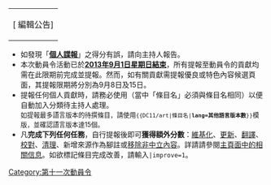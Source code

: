 {| align="right" class="plainlinks"
| [{{fullurl:Template:DC11/bulletin|action=edit}} 編輯公告]
|}
* 如發現「'''[[Wikipedia:動員令/第十一次動員令/個人諜報|個人諜報]]'''」之得分有誤，請向主持人報告。
* 本次動員令活動已於<u>'''2013年9月1日星期日結束'''</u>，所有提報至動員令的貢獻均需在此限期前完成並提報。然而，如有關貢獻需提報優良或特色內容候選頁面，其提報限期將分別為9月8日及15日。
* 提報任何個人貢獻時，請務必使用{{tl|DC11/art|條目名}}（當中「條目名」'''{{color|red|請注意<u>繁簡</u>}}'''必須與條目名相同）以便自動加入分類待主持人處理。<br/><span style="font-size:90%;">如提報最多語言版本的待撰條目，請使用<code><nowiki>{{</nowiki>DC11/art<nowiki>|</nowiki>條目名<nowiki>|</nowiki>'''lang=其他語言版本數'''<nowiki>}}</nowiki></code>模版，並確認語言版本達15個。</span>
* 凡'''完成下列任何任務'''，自行提報後即可'''獲得額外分數'''：[[:Category:需要维基化的页面|維基化]]、[[:Category:待更新条目|更新]]、[[:Category:正在翻譯的條目|翻譯]]、[[:Category:需要校對的頁面|校對]]、[[:Category:需要清理的条目|清理]]、新增來源作為腳註或[[:Category:中立性有争议的作品|移除非中立內容]]。詳請請參閱[[Wikipedia:動員令/第十一次動員令#score_table|主頁面中的相關信息]]。如欲標記條目完成改善，請輸入<code><nowiki>|improve=</nowiki>1</code>。<noinclude>

[[Category:第十一次動員令]]</noinclude>